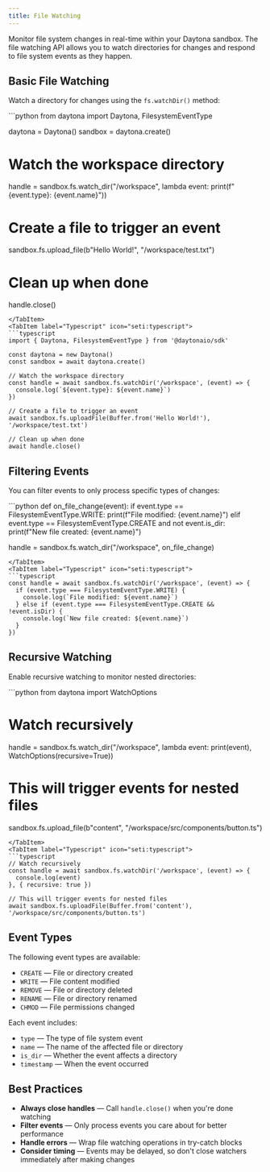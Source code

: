 ```yaml
---
title: File Watching
---
```



Monitor file system changes in real-time within your Daytona sandbox. The file watching API allows you to watch directories for changes and respond to file system events as they happen.

## Basic File Watching

Watch a directory for changes using the `fs.watchDir()` method:

<Tabs syncKey="language">
<TabItem label="Python" icon="seti:python">
```python
from daytona import Daytona, FilesystemEventType

daytona = Daytona()
sandbox = daytona.create()

# Watch the workspace directory
handle = sandbox.fs.watch_dir("/workspace", lambda event: print(f"{event.type}: {event.name}"))

# Create a file to trigger an event
sandbox.fs.upload_file(b"Hello World!", "/workspace/test.txt")

# Clean up when done
handle.close()
```
</TabItem>
<TabItem label="Typescript" icon="seti:typescript">
```typescript
import { Daytona, FilesystemEventType } from '@daytonaio/sdk'

const daytona = new Daytona()
const sandbox = await daytona.create()

// Watch the workspace directory
const handle = await sandbox.fs.watchDir('/workspace', (event) => {
  console.log(`${event.type}: ${event.name}`)
})

// Create a file to trigger an event
await sandbox.fs.uploadFile(Buffer.from('Hello World!'), '/workspace/test.txt')

// Clean up when done
await handle.close()
```
</TabItem>
</Tabs>

## Filtering Events

You can filter events to only process specific types of changes:

<Tabs syncKey="language">
<TabItem label="Python" icon="seti:python">
```python
def on_file_change(event):
    if event.type == FilesystemEventType.WRITE:
        print(f"File modified: {event.name}")
    elif event.type == FilesystemEventType.CREATE and not event.is_dir:
        print(f"New file created: {event.name}")

handle = sandbox.fs.watch_dir("/workspace", on_file_change)
```
</TabItem>
<TabItem label="Typescript" icon="seti:typescript">
```typescript
const handle = await sandbox.fs.watchDir('/workspace', (event) => {
  if (event.type === FilesystemEventType.WRITE) {
    console.log(`File modified: ${event.name}`)
  } else if (event.type === FilesystemEventType.CREATE && !event.isDir) {
    console.log(`New file created: ${event.name}`)
  }
})
```
</TabItem>
</Tabs>

## Recursive Watching

Enable recursive watching to monitor nested directories:

<Tabs syncKey="language">
<TabItem label="Python" icon="seti:python">
```python
from daytona import WatchOptions

# Watch recursively
handle = sandbox.fs.watch_dir("/workspace", lambda event: print(event), 
                             WatchOptions(recursive=True))

# This will trigger events for nested files
sandbox.fs.upload_file(b"content", "/workspace/src/components/button.ts")
```
</TabItem>
<TabItem label="Typescript" icon="seti:typescript">
```typescript
// Watch recursively
const handle = await sandbox.fs.watchDir('/workspace', (event) => {
  console.log(event)
}, { recursive: true })

// This will trigger events for nested files
await sandbox.fs.uploadFile(Buffer.from('content'), '/workspace/src/components/button.ts')
```
</TabItem>
</Tabs>

## Event Types

The following event types are available:

- `CREATE` — File or directory created
- `WRITE` — File content modified  
- `REMOVE` — File or directory deleted
- `RENAME` — File or directory renamed
- `CHMOD` — File permissions changed

Each event includes:
- `type` — The type of file system event
- `name` — The name of the affected file or directory
- `is_dir` — Whether the event affects a directory
- `timestamp` — When the event occurred

## Best Practices

- **Always close handles** — Call `handle.close()` when you're done watching
- **Filter events** — Only process events you care about for better performance
- **Handle errors** — Wrap file watching operations in try-catch blocks
- **Consider timing** — Events may be delayed, so don't close watchers immediately after making changes

